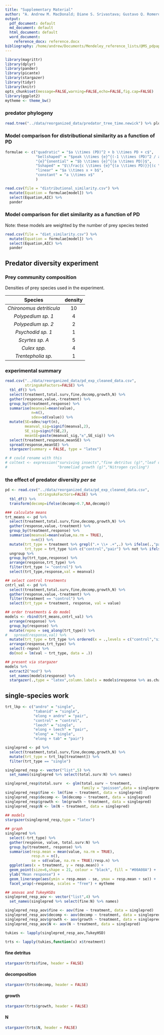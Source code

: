 ```yaml
---
title: "Supplementary Material"
author: "A. Andrew M. MacDonald; Diane S. Srivastava; Gustavo Q. Romero"
output:
  pdf_document: default
  md_document: default
  html_document: default
  word_document:
    reference_docx: reference.docx
bibliography: /home/andrew/Documents/Mendeley_reference_lists/@MS_pdpaper.bib
---
```


```r
library(magrittr)
library(dplyr)
library(pander)
library(picante)
library(stargazer)
library(tidyr)
library(knitr)
opts_chunk$set(message=FALSE,warning=FALSE,echo=FALSE,fig.cap=FALSE)
library(ggplot2)
mytheme <- theme_bw()
```

### predator phylogeny

```r
read.tree("../data/reorganized_data/predator_tree_time.newick") %>% plot
```


### Model comparison for distributional similarity as a function of PD
```r
formulae <- c("quadratic" = "$a \\times (PD)^2 + b \\times PD + c$",
              "bellshaped" = "$peak \\times {e}^{(-1 \\times (PD)^2 / a)}$",
              "{e}^{onential" = "$b \\times {e}^{(a \\times PD)}$",
              "Sshaped" = "$\\frac{c \\times {e}^{(a \\times PD)}}{(c \\times {e}^{(a \\times PD)} + (1 - c))}$",
              "linear" = "$a \\times x + b$",
              "constant" = "a \\times x$"
              )

read.csv(file = "distributional_similarity.csv") %>%
  mutate(Equation = formulae[model]) %>%
  select(Equation,AIC) %>%
  pander
```

### Model comparison for diet similarity as a function of PD
Note: these models are weighted by the number of prey species tested
```r


read.csv(file = "diet_similarity.csv") %>%
  mutate(Equation = formulae[model]) %>%
  select(Equation,AIC) %>%
  pander
```

## Predator diversity experiment

### Prey community composition
Densities of prey species used in the experiment.

|  Species                 | density |
|:------------------------:|:-------:|
| *Chironomus detriticula* |  10     |
| *Polypedium sp. 1*       |  4      |
| *Polypedium sp. 2*       |  2      |
| *Psychodid sp. 1*        |  1      |
| *Scyrtes sp. A*          |  5      |
| *Culex spp.*             |  4      |
| *Trentepholia sp.*       |  1      |

### experimental summary
```r
read.csv("../data/reorganized_data/pd_exp_cleaned_data.csv",
         stringsAsFactors=FALSE) %>%
  tbl_df() %>%
  select(treatment,total.surv,fine,decomp,growth,N) %>%
  gather(response,value,-treatment) %>%
  group_by(treatment,response) %>%
  summarise(meanval=mean(value),
            n=n(),
            sdev=sd(value)) %>%
  mutate(SE=sdev/sqrt(n),
         meanval_sig=signif(meanval,2),
         SE_sig=signif(SE,2),
         meanSE=paste(meanval_sig,"±",SE_sig)) %>%
  select(treatment,response,meanSE) %>% 
  spread(response,meanSE) %>%
  stargazer(summary = FALSE, type = "latex")

# # could rename with this
# coltext <- expression("surviving insects","fine detritus (g)","leaf decomposition (g)",
#                       "bromeliad growth (g)","Nitrogen cycling")
```

### the effect of predator diversity *per se*
```r
pd <- read.csv("../data/reorganized_data/pd_exp_cleaned_data.csv",
               stringsAsFactors=FALSE) %>%
  tbl_df() %>%
  transform(decomp=ifelse(decomp>0.7,NA,decomp))

### calculate means 
trt_means <- pd %>%
  select(treatment,total.surv,fine,decomp,growth,N) %>%   
  gather(response,value,-treatment) %>%
  group_by(treatment,response) %>%
  summarise(meanval=mean(value,na.rm = TRUE),
            n=n()) %>%
  mutate(trt_type = treatment %>% grepl(".+ \\+ .+",.) %>% ifelse(.,"pair",treatment),
         trt_type = trt_type %in% c("control","pair") %>% not %>% ifelse(.,"single",trt_type)) %>%
  ungroup %>%
  group_by(trt_type,response) %>%
  arrange(response,trt_type) %>%
  filter(trt_type != "control") %>%
  select(trt_type,response,val = meanval)

## select control treatments
cntrl_val <- pd %>% 
  select(treatment,total.surv,fine,decomp,growth,N) %>%   
  gather(response,value,-treatment) %>%
  filter(treatment == "control") %>%
  select(trt_type = treatment, response, val = value)

## order treatments & do model
models <- rbind(trt_means,cntrl_val) %>%
  arrange(response) %>%
  group_by(response) %>%
  mutate(repno = seq_along(trt_type)) %>%
#   spread(response,val) %>%
  mutate(trt_type = trt_type %>% ordered(x = .,levels = c("control","single","pair"))) %>%
  arrange(response,trt_type) %>%
  select(-repno) %>%
  do(mod = lm(val ~ trt_type, data = .))

## present via stargazer
models %>%
  extract2("mod") %>%
  set_names(models$response) %>%
  stargazer(.,type = "latex",column.labels = models$response %>% as.character)

```

## single-species work
```r
trt_lkp <- c("andro" = "single",
             "tabanid" = "single",
             "elong + andro" = "pair",
             "control" = "control",
             "leech" = "single",
             "elong + leech" = "pair",
             "elong" = "single",
             "elong + tab" = "pair")

singlepred <- pd %>%
  select(treatment,total.surv,fine,decomp,growth,N) %>%
  mutate(trt_type = trt_lkp[treatment]) %>%
  filter(trt_type == "single") 

singlepred_resp <- vector("list",5) %>%
  set_names(singlepred %>% select(total.surv:N) %>% names)

singlepred_resp$total.surv  <- glm(total.surv ~ treatment,
                                   family = "poisson",data = singlepred)
singlepred_resp$fine <- lm(fine ~ treatment, data = singlepred)
singlepred_resp$decomp <- lm(decomp ~ treatment, data = singlepred)
singlepred_resp$growth <- lm(growth ~ treatment, data = singlepred)
singlepred_resp$N <- lm(N ~ treatment, data = singlepred)
  
## models
stargazer(singlepred_resp,type = "latex")

## graph
singlepred %>%
  select(-trt_type) %>%
  gather(response, value, total.surv:N) %>%
  group_by(treatment, response) %>%
  summarise(resp.mean = mean(value, na.rm = TRUE),
            resp.n = n(),
            se = sd(value, na.rm = TRUE)/resp.n) %>%
  ggplot(aes(x = treatment, y = resp.mean)) + 
  geom_point(size=6,shape = 21, colour = "black", fill = "#00A08A") + 
  ylab("Mean response") + 
  geom_linerange(aes(ymin = resp.mean - se, ymax = resp.mean + se)) +
  facet_wrap(~response, scales = "free") + mytheme
```

```r
## anovas and TukeyHSDs
singlepred_resp_aov <- vector("list",4) %>%
  set_names(singlepred %>% select(fine:N) %>% names)

singlepred_resp_aov$fine <- aov(fine ~ treatment, data = singlepred)
singlepred_resp_aov$decomp <- aov(decomp ~ treatment, data = singlepred)
singlepred_resp_aov$growth <- aov(growth ~ treatment, data = singlepred)
singlepred_resp_aov$N <- aov(N ~ treatment, data = singlepred) 

tukies <- lapply(singlepred_resp_aov,TukeyHSD)

trts <- lapply(tukies,function(x) x$treatment)
```

#### fine detritus
```r
stargazer(trts$fine, header = FALSE)
```

#### decomposition
```r
stargazer(trts$decomp, header = FALSE)
```

#### growth
```r
stargazer(trts$growth, header = FALSE)
```

#### N
```r
stargazer(trts$N, header = FALSE)
```

